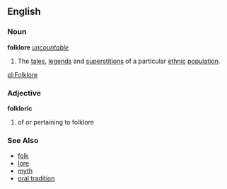 ==English==
===Noun===
{{wikipedia}}
'''folklore''' ''[[uncountable]]''
#The [[tale]]s, [[legend]]s and [[superstition]]s of a particular [[ethnic]] [[population]].

[[pl:Folklore]]

=== Adjective ===
'''folkloric'''
# of or pertaining to folklore

=== See Also ===
*[[folk]]
*[[lore]]
*[[myth]]
*[[oral tradition]]